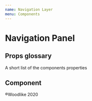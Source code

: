 ```yaml
---
name: Navigation Layer
menu: Components
---
```



# Navigation Panel

## Props glossary

A short list of the components properties

## Component

<Playground>
  <DemoBox>
    <Nav.Layer isExpanded={true}>
      <Nav.LayerList>
        <Nav.Link
          href="#"
          current={false}
          isFocused={false}
          isInverted={true}
          context="panel"
          size="L"
          text="Bikinis"
        />
        <Nav.Link
          href="#"
          current={false}
          isFocused={false}
          isInverted={true}
          context="panel"
          size="L"
          text="One Pieces"
        />
        <Nav.Link
          href="#"
          current={false}
          isFocused={false}
          isInverted={true}
          context="panel"
          size="L"
          text="Yoga & Surf"
        />
        <Nav.Link
          href="#"
          current={false}
          isFocused={false}
          isInverted={true}
          context="panel"
          size="L"
          text="Tanning"
        />
        <Nav.Link
          href="#"
          current={false}
          isFocused={false}
          isInverted={true}
          context="panel"
          size="L"
          text="Healing Flowers"
        />
        <Nav.Link
          href="#"
          current={false}
          isFocused={false}
          isInverted={true}
          context="panel"
          size="L"
          text="The Brand"
        />
      </Nav.LayerList>
      <Nav.LayerList>
        <Nav.Link
          href="#"
          current={false}
          isFocused={false}
          isInverted={true}
          context="panel"
          size="S"
          text="About us"
        />
        <Nav.Link
          href="#"
          current={false}
          isFocused={false}
          isInverted={true}
          context="panel"
          size="S"
          text="Sustainability"
        />
        <Nav.Link
          href="#"
          current={false}
          isFocused={false}
          isInverted={true}
          context="panel"
          size="S"
          text="Login"
        />
      </Nav.LayerList>
      <Nav.LayerFooter>®Woodlike 2020</Nav.LayerFooter>
    </Nav.Layer>
  </DemoBox>
</Playground>
